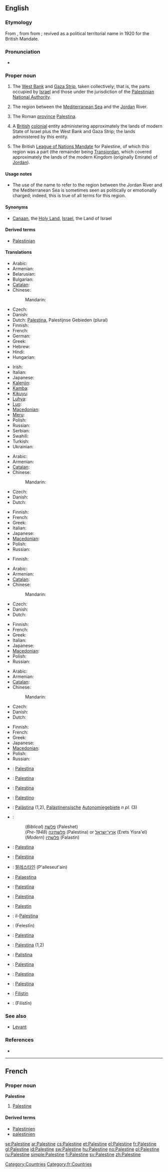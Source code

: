 {{wikipedia}}
==English==

===Etymology===
From {{etyl|la}} {{attention|la}} {{term|Palestina||Palestine (Roman province)|lang=la}}, from {{etyl|grc|en}} {{term|Παλαιστίνη|tr=Palaistinē|lang=grc|sc=polytonic}} from {{etyl|he}} {{term|פלשת||Philistia, land of the Philistines|lang=he|sc=Hebr|tr=pelesheth}}; revived as a political territorial name in 1920 for the British Mandate.

===Pronunciation===
* {{a|US}} {{SAMPA|/p{lIstaIn/}}

===Proper noun===
{{en-proper noun}}

# The [[West Bank]] and [[Gaza Strip]], taken collectively; that is, the parts occupied by [[Israel]] and those under the jurisdiction of the [[w:Palestinian National Authority|Palestinian National Authority]].
# {{geography}} The region between the [[Mediterranean Sea]] and the [[Jordan]] River.
# {{historical}} The Roman [[province]] [[Palestina]].
# {{historical|technical}} A [[British]] [[colonial]] entity administering approximately the lands of modern State of Israel plus the West Bank and Gaza Strip; the lands administered by this entity.
# {{historical|technical|rare}} The British [[mandate|League of Nations Mandate]] for Palestine, of which this region was a part (the remainder being [[Transjordan]], which covered approximately the lands of the modern Kingdom (originally Emirate) of [[Jordan]]).

====Usage notes====
* {{sense|region}} The use of the name {{term||Palestine}} to refer to the region between the Jordan River and the Mediterranean Sea is sometimes seen as politically or emotionally charged; indeed, this is true of all terms for this region.

====Synonyms====
* {{sense|the region}} [[Canaan]], the [[Holy Land]], [[Israel]], the Land of Israel

====Derived terms====
* [[Palestinian]]

====Translations====
{{trans-top|West Bank and Gaza Strip collectively}}
* Arabic: {{t+|ar|فلسطين|tr=Filasṭīn|sc=Arab}}
* Armenian: {{t-|hy|Պաղեստին|tr=Paġestin|sc=Armn|xs=Armenian}}
* Belarusian: {{t|be|Палестына|f|tr=Palestýna|sc=Cyrl|xs=Belarusian}}
* Bulgarian: {{t-|bg|Палестина|f|tr=Palestina|sc=Cyrl}}
* [[Catalan]]: {{t|ca|Palestina|f}}
* Chinese:
*: Mandarin: {{t|cmn|巴勒斯坦|tr=Bālèsītǎn|sc=Hani|xs=Mandarin}}
* Czech: {{t-|cs|Palestina|f}}
* Danish: {{t|da|Palæstina}}
* Dutch: [[Palestina]], Palestijnse Gebieden (plural)
* Finnish: {{t+|fi|Palestiina}}
* French: {{t+|fr|Palestine|f}}
* German: {{t+|de|Palästina}}
* Greek: {{t+|el|Παλαιστίνη|f|tr=Palaistíni|sc=Grek}}
* Hebrew: {{t|he|פלשתינה|tr=Palestina|sc=Hebr}}
* Hindi: {{t|hi|फ़िलस्तीन|tr=Filistīn|sc=Deva|xs=Hindi}}
* Hungarian: {{t+|hu|Palesztina}}
{{trans-mid}}
* Irish: {{t|ga|Palaistín|f|alt=an Phalaistín|xs=Irish}}
* Italian: {{t-|it|Palestina}}
* Japanese: {{t-|ja|パレスチナ|tr=Paresuchina|sc=Jpan}}
* [[Kalenjin]]: {{tø|kln|Palestin}}
* [[Kamba]]: {{tø|kam|Palestin}}
* [[Kikuyu]]: {{tø|ki|Palestin}}
* [[Luhya]]: {{tø|luy|Palestini}}
* [[Luo]]: {{tø|luo|Palestin}}
* [[Macedonian]]: {{t-|mk|Палестина|f|tr=Palestína|sc=Cyrl|xs=Macedonian}}
* [[Meru]]: {{tø|mer|Palestin}}
* Polish: {{t+|pl|Palestyna|f}}
* Russian: {{t+|ru|Палестина|f|tr=Palestína|sc=Cyrl}}
* Serbian: {{t-|sr|Палестина|f|tr=Palestina|sc=Cyrl}}
* Swahili: {{t+|sw|Palestina|xs=Swahili}}
* Turkish: {{t-|tr|Filistin}}
* Ukrainian: {{t-|uk|Палестина|f|tr=Palestýna|sc=Cyrl|xs=Ukrainian}}
{{trans-bottom}}

{{trans-top|geographic region}}
* Arabic: {{t+|ar|فلسطين|tr=Filasṭīn|sc=Arab}}
* Armenian: {{t-|hy|Պաղեստին|tr=Paġestin|sc=Armn|xs=Armenian}}
* [[Catalan]]: {{t|ca|Palestina|f}}
* Chinese:
*: Mandarin: {{t|cmn|巴勒斯坦|tr=Bālèsītǎn|sc=Hani|xs=Mandarin}}
* Czech: {{t-|cs|Palestina|f}}
* Danish: {{t|da|Palæstina}}
* Dutch: {{t-|nl|Palestina}}
{{trans-mid}}
* Finnish: {{t+|fi|Palestiina}}
* French: {{t+|fr|Palestine|f}}
* Greek: {{t+|el|Παλαιστίνη|f|tr=Palaistíni|sc=Grek}}
* Italian: {{t-|it|Palestina}}
* Japanese: {{t-|ja|パレスチナ|tr=Paresuchina|sc=Jpan}}
* [[Macedonian]]: {{t-|mk|Палестина|f|tr=Palestína|sc=Cyrl|xs=Macedonian}}
* Polish: {{t+|pl|Palestyna|f}}
* Russian: {{t+|ru|Палестина|f|tr=Pal'estína|sc=Cyrl}}
{{trans-bottom}}

{{trans-top|historical: Roman province}}
* Finnish: {{t+|fi|Palestiina}}
{{trans-mid}}
{{trans-bottom}}

{{trans-top|historical: former British entity}}
* Arabic: {{t+|ar|فلسطين|tr=Filasṭīn|sc=Arab}}
* Armenian: {{t-|hy|Պաղեստին|tr=Paġestin|sc=Armn|xs=Armenian}}
* [[Catalan]]: {{t|ca|Palestina|f}}
* Chinese:
*: Mandarin: {{t|cmn|巴勒斯坦|tr=Bālèsītǎn|sc=Hani|xs=Mandarin}}
* Czech: {{t-|cs|Palestina|f}}
* Danish: {{t|da|Palæstina}}
* Dutch: {{t-|nl|Palestina}}
{{trans-mid}}
* Finnish: {{t+|fi|Palestiina}}
* French: {{t+|fr|Palestine|f}}
* Greek: {{t+|el|Παλαιστίνη|f|tr=Palaistíni|sc=Grek}}
* Italian: {{t-|it|Palestina}}
* Japanese: {{t-|ja|パレスチナ|tr=Paresuchina|sc=Jpan}}
* [[Macedonian]]: {{t-|mk|Палестина|f|tr=Palestína|sc=Cyrl|xs=Macedonian}}
* Polish: {{t+|pl|Palestyna|f}}
* Russian: {{t+|ru|Палестина|f|tr=Palestína|sc=Cyrl}}
{{trans-bottom}}

{{trans-top|historical: former British Mandate}}
* Arabic: {{t+|ar|فلسطين|tr=Filasṭīn|sc=Arab}}
* Armenian: {{t-|hy|Պաղեստին|tr=Paġestin|sc=Armn|xs=Armenian}}
* [[Catalan]]: {{t|ca|Palestina|f}}
* Chinese:
*: Mandarin: {{t|cmn|巴勒斯坦|tr=Bālèsītǎn|sc=Hani|xs=Mandarin}}
* Czech: {{t-|cs|Palestina|f}}
* Danish: {{t|da|Palæstina}}
* Dutch: {{t-|nl|Palestina}}
{{trans-mid}}
* Finnish: {{t+|fi|Palestiina}}
* French: {{t+|fr|Palestine|f}}
* Greek: {{t+|el|Παλαιστίνη|f|tr=Palaistíni|sc=Grek}}
* Japanese: {{t-|ja|パレスチナ|tr=Paresuchina|sc=Jpan}}
* [[Macedonian]]: {{t-|mk|Палестина|f|tr=Palestína|sc=Cyrl|xs=Macedonian}}
* Polish: {{t+|pl|Palestyna|f}}
* Russian: {{t+|ru|Палестина|f|tr=Palestína|sc=Cyrl}}
{{trans-bottom}}

{{checktrans-top}}
* {{ttbc|Bosnian}}: [[Palestina]] {{f}}
* {{ttbc|Breton}}: [[Palestina]]
* {{ttbc|Croatian}}: [[Palestina]] {{f}}
* {{ttbc|Esperanto}}: [[Palestino]]
* {{ttbc|German}}: [[Palästina]] {{n}} (1,2), [[Palästinensisch]]e [[Autonomiegebiet]]e ''n pl.'' (3)
* {{ttbc|Hebrew}}:
*: (''Biblical'') [[פלשת|פלשׁת]] (Paleshet)
*: (''Pre-1948'') [[פלשתינה]] (Palestina) or [[ארץ־ישראל]] (Erets Yisra'el)
*: (''Modern'') [[פלשתין]] (Falastin)
* {{ttbc|Indonesian}}: [[Palestina]]
* {{ttbc|Interlingua}}: [[Palestina]]
* {{ttbc|Korean}}: [[팔레스타인]] (P'alleseut'ain)
* {{ttbc|Latin}}: [[Palaestina]]
* {{ttbc|Latvian}}: [[Palestīna]]
{{checktrans-mid}}
* {{ttbc|Lithuanian}}: [[Palestina]]
* {{ttbc|Malay}}: [[Palestin]]
* {{ttbc|Maltese}}: il-[[Palestina]]
* {{ttbc|Persian}}: {{fa-Arab|[[فلسطین]]}} (Felestīn)
* {{ttbc|Portuguese}}: [[Palestina]] {{f}}
* {{ttbc|Romanian}}: [[Palestina]] {{f}} (1,2)
* {{ttbc|Sicilian}}: [[Palistina]] {{f}}
* {{ttbc|Slovene}}: [[Palestina]] {{f}}
* {{ttbc|Spanish}}: [[Palestina]]
* {{ttbc|Swedish}}: [[Palestina]]
* {{ttbc|Turkish}}: [[Filistin]]
* {{ttbc|Urdu}}: {{ur-Arab|[[فلسطین]]}} (Filistīn) {{f}}
{{checktrans-bottom}}

===See also===
* [[Levant]]

===References===
* {{OnLineEtymology}}

[[Category:Countries]]

----

==French==

===Proper noun===
'''Palestine''' {{f}}

# [[Palestine#English|Palestine]]

====Derived terms====
* [[Palestinien]] {{m}}
* [[palestinien]]

[[Category:fr:Countries]]

[[se:Palestine]]
[[ar:Palestine]]
[[cs:Palestine]]
[[et:Palestine]]
[[el:Palestine]]
[[fr:Palestine]]
[[gl:Palestine]]
[[id:Palestine]]
[[sw:Palestine]]
[[hu:Palestine]]
[[no:Palestine]]
[[pl:Palestine]]
[[ru:Palestine]]
[[simple:Palestine]]
[[fi:Palestine]]
[[sv:Palestine]]
[[zh:Palestine]]